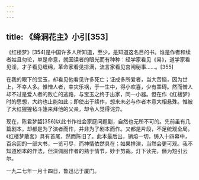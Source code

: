 ```yaml
---
---
---
```

title: 《绛洞花主》小引[353]
---




《红楼梦》[354]是中国许多人所知道，至少，是知道这名目的书。谁是作者和续者姑且勿论，单是命意，就因读者的眼光而有种种：经学家看见《易》，道学家看见淫，才子看见缠绵，革命家看见排满，流言家看见宫闱秘事……。[355]

在我的眼下的宝玉，却看见他看见许多死亡；证成多所爱者，当大苦恼，因为世上，不幸人多。惟憎人者，幸灾乐祸，于一生中，得小欢喜，少有罣碍。然而憎人却不过是爱人者的败亡的逃路，与宝玉之终于出家，同一小器。但在作《红楼梦》时的思想，大约也止能如此；即使出于续作，想来未必与作者本意大相悬殊。惟被了大红猩猩毡斗篷来拜他的父亲，却令人觉得诧异。

现在，陈君梦韶[356]以此书作社会家庭问题剧，自然也无所不可的。先前虽有几篇剧本，却都是为了演者而作，并非为了剧本而作。又都是片段，不足统观全局。《红楼梦散套》具有首尾，然而陈旧了。此本最后出，销熔一切，铸入十四幕中，百余回的一部大书，一览可尽，而神情依然具在；如果排演，当然会更可观。我不知道剧本的作法，但深佩服作者的熟于情节，妙于剪裁。灯下读完，僭为短引云尔。

一九二七年一月十四日，鲁迅记于厦门。